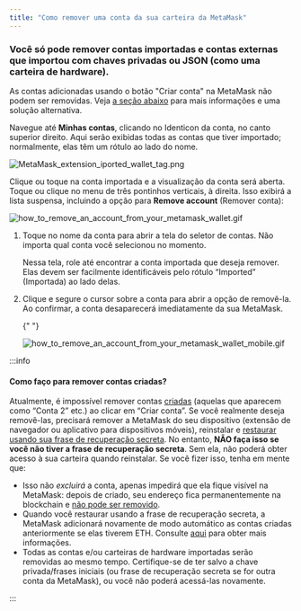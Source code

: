 ```yaml
---
title: "Como remover uma conta da sua carteira da MetaMask"
---
```



### **Você só pode remover contas importadas** e contas externas que importou com chaves privadas ou JSON (como uma carteira de hardware).

As contas adicionadas usando o botão "Criar conta" na MetaMask não podem ser removidas. Veja [a seção abaixo](#como-faço-para-remover-contas-criadas) para mais informações e uma solução alternativa.

<Tabs>

<TabItem value="Extensão" label="Extensão">

Navegue até **Minhas contas**, clicando no Identicon da conta, no canto superior direito. Aqui serão exibidas todas as contas que tiver importado; normalmente, elas têm um rótulo ao lado do nome.

<div class="center-container">
  <div class="img-medium">
    <img
      src={
        require("../../../../../../img/i18n/legacy/MetaMask_extension_iported_wallet_tag.png")
          .default
      }
      alt="MetaMask_extension_iported_wallet_tag.png"
    />
  </div>
</div>

Clique ou toque na conta importada e a visualização da conta será aberta. Toque ou clique no menu de três pontinhos verticais, à direita. Isso exibirá a lista suspensa, incluindo a opção para **Remove account** (Remover conta):

<div class="center-container">
  <div class="img-medium">
    <img
      src={
        require("../../../../../../img/i18n/legacy/how_to_remove_an_account_from_your_metamask_wallet.gif")
          .default
      }
      alt="how_to_remove_an_account_from_your_metamask_wallet.gif"
    />
  </div>
</div>

</TabItem>

<TabItem value="Aplicativo para dispositivos móveis" label="Aplicativo para dispositivos móveis">

1. Toque no nome da conta para abrir a tela do seletor de contas. Não importa qual conta você selecionou no momento.

   Nessa tela, role até encontrar a conta importada que deseja remover. Elas devem ser facilmente identificáveis pelo rótulo “Imported” (Importada) ao lado delas.

2. Clique e segure o cursor sobre a conta para abrir a opção de removê-la. Ao confirmar, a conta desaparecerá imediatamente da sua MetaMask.

   {" "}

   <div class="center-container">
     <div class="img-medium">
       <img
         src={
           require("../../../../../../img/i18n/legacy/how_to_remove_an_account_from_your_metamask_wallet_mobile.gif")
             .default
         }
         alt="how_to_remove_an_account_from_your_metamask_wallet_mobile.gif"
       />
     </div>
   </div>

</TabItem>

</Tabs>

:::info

#### Como faço para remover contas criadas?

Atualmente, é impossível remover contas [criadas](/managing-my-wallet/accounts-and-addresses/how-to-add-accounts-in-your-wallet) (aquelas que aparecem como “Conta 2” etc.) ao clicar em “Criar conta”. Se você realmente deseja removê-las, precisará remover a MetaMask do seu dispositivo (extensão de navegador ou aplicativo para dispositivos móveis), reinstalar e [restaurar usando sua frase de recuperação secreta](/managing-my-wallet/resetting-deleting-and-restoring/how-to-restore-your-metamask-wallet-from-secret-recovery-phrase). No entanto, **NÃO faça isso se você não tiver a frase de recuperação secreta**. Sem ela, não poderá obter acesso à sua carteira quando reinstalar. Se você fizer isso, tenha em mente que:

- Isso não _excluirá_ a conta, apenas impedirá que ela fique visível na MetaMask: depois de criado, seu endereço fica permanentemente na blockchain e [não pode ser removido](/managing-my-wallet/resetting-deleting-and-restoring/how-can-i-delete-my-metamask-wallet).
- Quando você restaurar usando a frase de recuperação secreta, a MetaMask adicionará novamente de modo automático as contas criadas anteriormente se elas tiverem ETH. Consulte [aqui](/managing-my-wallet/resetting-deleting-and-restoring/how-to-restore-your-metamask-wallet-from-secret-recovery-phrase) para obter mais informações.
- Todas as contas e/ou carteiras de hardware importadas serão removidas ao mesmo tempo. Certifique-se de ter salvo a chave privada/frases iniciais (ou frase de recuperação secreta se for outra conta da MetaMask), ou você não poderá acessá-las novamente.

:::
